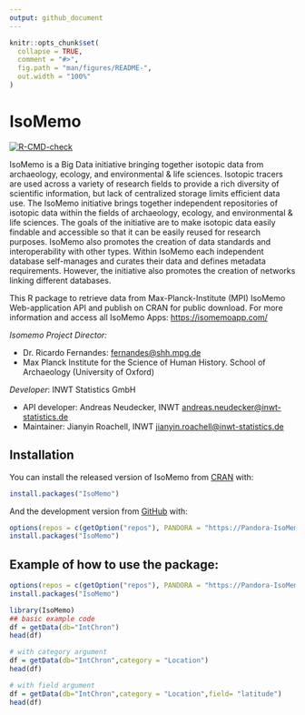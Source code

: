 ```yaml
---
output: github_document
---
```


<!-- README.md is generated from README.Rmd. Please edit that file -->

```r
knitr::opts_chunk$set(
  collapse = TRUE,
  comment = "#>",
  fig.path = "man/figures/README-",
  out.width = "100%"
)
```

# IsoMemo

<!-- badges: start -->
[![R-CMD-check](https://github.com/Pandora-IsoMemo/isomemo-data/workflows/R-CMD-check/badge.svg)](https://github.com/Pandora-IsoMemo/isomemo-data/actions)
<!-- badges: end -->

IsoMemo is a Big Data initiative bringing together isotopic data from archaeology, ecology, and environmental & life sciences. Isotopic tracers are used across a variety of research fields to provide a rich diversity of scientific information, but lack of centralized storage limits efficient data use. The IsoMemo initiative brings together independent repositories of isotopic data within the fields of archaeology, ecology, and environmental & life sciences. The goals of the initiative are to make isotopic data easily findable and accessible so that it can be easily reused for research purposes. IsoMemo also promotes the creation of data standards and interoperability with other types. Within IsoMemo each independent database self-manages and curates their data and defines metadata requirements. However, the initiative also promotes the creation of networks linking different databases.

This R package to retrieve data from Max-Planck-Institute (MPI) IsoMemo Web-application API and publish on CRAN for public download. For more information and access all IsoMemo Apps: <https://isomemoapp.com/>

*Isomemo Project Director:* 

* Dr. Ricardo Fernandes:  <fernandes@shh.mpg.de>
- Max Planck Institute for the Science of Human History. School of Archaeology (University of Oxford)

*Developer*: INWT Statistics GmbH 

* API developer: Andreas Neudecker, INWT <andreas.neudecker@inwt-statistics.de>
* Maintainer: Jianyin Roachell, INWT <jianyin.roachell@inwt-statistics.de>


## Installation

You can install the released version of IsoMemo from [CRAN](https://CRAN.R-project.org) with:

```r
install.packages("IsoMemo")
```

And the development version from [GitHub](https://github.com/) with:
```r
options(repos = c(getOption("repos"), PANDORA = "https://Pandora-IsoMemo.github.io/drat/"))
install.packages("IsoMemo")
```
## Example of how to use the package:

```r
options(repos = c(getOption("repos"), PANDORA = "https://Pandora-IsoMemo.github.io/drat/"))
install.packages("IsoMemo")

library(IsoMemo)
## basic example code
df = getData(db="IntChron")
head(df)

# with category argument
df = getData(db="IntChron",category = "Location")
head(df)

# with field argument
df = getData(db="IntChron",category = "Location",field= "latitude")
head(df)
```





